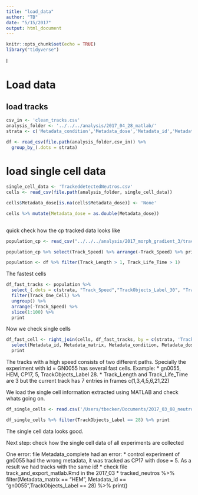 ```yaml
---
title: "load_data"
author: "TB"
date: "5/15/2017"
output: html_document
---
```


```r
knitr::opts_chunk$set(echo = TRUE)
library("tidyverse")
```

I

# Load data 
## load tracks 
```r
csv_in <- 'clean_tracks.csv'
analysis_folder <- '../../../analysis/2017_04_28_matlab/'
strata <- c('Metadata_condition','Metadata_dose','Metadata_id','Metadata_date','Metadata_matrix')

df <- read_csv(file.path(analysis_folder,csv_in)) %>% 
  group_by_(.dots = strata)
```
# load single cell data
```r
single_cell_data <- 'TrackeddetectedNeutros.csv'
cells <- read_csv(file.path(analysis_folder, single_cell_data)) 

cells$Metadata_dose[is.na(cells$Metadata_dose)] <- 'None'

cells %>% mutate(Metadata_dose = as.double(Metadata_dose))
  
```

quick check how the cp tracked data looks like
```r
population_cp <- read_csv("../../../analysis/2017_morph_gradient_3/tracks_cp.csv")

population_cp %>% select(Track_Speed) %>% arrange(-Track_Speed) %>% print
```

```r
population <- df %>% filter(Track_Length > 1, Track_Life_Time > 1)

```

The fastest cells 
```r
df_fast_tracks <- population %>% 
  select_(.dots = c(strata, "Track_Speed","TrackObjects_Label_30", "Track_One_Cell", "Track_Length", "Track_Life_Time")) %>%
  filter(Track_One_Cell) %>%
  ungroup() %>%
  arrange(-Track_Speed) %>%
  slice(1:100) %>%
  print
```

Now we check single cells
```r

df_fast_cell <- right_join(cells, df_fast_tracks, by = c(strata, 'TrackObjects_Label')) %>%
  select(Metadata_id, Metadata_matrix, Metadata_condition, Metadata_dose, Track_Length, Track_Life_Time, TrackObjects_Label, everything()) %>%
  print
```
The tracks with a high speed consists of two different paths. Specially the experiment with id = GN0055 has several fast cells.
Example: 
* gn0055, HEM, CP17, 5, TrackObjects_Label 28. 
* Track_Length and Track_Life_Time are 3 but the current track has 7 entries in frames c(1,3,4,5,6,21,22)  

We load the single cell information extracted using MATLAB and check whats going on. 
```r
df_single_cells <- read.csv('/Users/tbecker/Documents/2017_03_08_neutrophile_migration_becker/2017_04_05_CP17/images/CP17_HEM/260913 gn0050 cp17 in hem/gn0050_hem_il8_cp17_5/results/featureList.csv')

df_single_cells %>% filter(TrackObjects_Label == 28) %>% print

```
The single cell data looks good. 

Next step: check how the single cell data of all experiments are collected

One error: file 
Metadata_complete had an error:
* control experiment of gn0055 had the wrong metadata, it was tracked as CP17 with dose = 5. As a result we had tracks with the same id! 
* check file track_and_export_matlab.Rmd in the 2017_03
* tracked_neutros %>% filter(Metadata_matrix == "HEM", Metadata_id == "gn0055",TrackObjects_Label == 28) %>% print()   